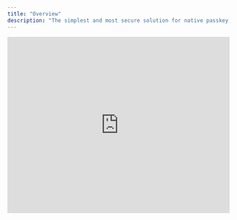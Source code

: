 ```yaml
---
title: "Overview"
description: "The simplest and most secure solution for native passkey authentication and gasless transactions on Solana."
---
```


<iframe 
  width="100%" 
  height="400" 
  src="https://www.youtube.com/embed/YOUR_VIDEO_ID" 
  title="Lazor.Kit Overview" 
  frameborder="0" 
  allow="accelerometer; autoplay; clipboard-write; encrypted-media; gyroscope; picture-in-picture" 
  allowfullscreen
/>

## Lazor.kit Protocol

Lazor.kit is a **developer-friendly protocol** that provides **secure, fast, and seamless authentication** and transaction execution on Solana. It eliminates the complexity of private keys and unreliable wallet integrations by introducing **passkey authentication** and **gasless transactions** via a relayer system.

## Why Lazor.kit?

Lazor.kit provides a **simple and robust solution** for DApps, ensuring:

- **🛡️ Secured** – Passkey-based authentication, no private keys required.
- **⚡ Fast** – Always accessible, even under high network traffic.
- **🛠️ Easy** – No deep link failures, seamless wallet integration.
- **🔗 Simplest Sign-In with Solana** – No wallet app needed, frictionless Web3 access.

## How It Works

1. **User authenticates via passkey** – No need for traditional wallet apps.
2. **SDK generates and prepares the transaction** – Handles wallet creation, transaction signing, and rule enforcement.
3. **Relayer submits and pays for the transaction** – The user doesn't need to handle gas fees.
4. **Smart contracts execute the transaction on Solana** – Ensuring a trustless and decentralized experience.

## What Can I Build?

Lazor.kit enables developers to build:
- **Seamless Web3 Applications** – Wallet creation & authentication without private key management.
- **Decentralized Finance (DeFi) Platforms** – Gasless transactions for a frictionless user experience.
- **NFT & Gaming Applications** – Secure, rule-based smart wallets for asset management.
- **DAO & Governance Tools** – Automate voting and treasury actions with on-chain rules.
- **Any Solana-Based App** – That benefits from secure, fast, and permissionless interactions.

## Key Components

### **1️⃣ Lazor.kit SDK**  
- Provides **native passkey authentication** integration.  
- Handles **wallet creation, connection, and transaction signing**.  
- Offers **developer-friendly APIs** to interact with the protocol.  

### **2️⃣ Smart Contracts**  
- Manages **wallet creation & rule enforcement** on Solana.  
- Executes **transactions submitted by the relayer**.  

### **3️⃣ Transaction Relayer**  
- Covers **gas fees for all transactions**.  
- Ensures **transactions are submitted efficiently** on-chain.  

## Where Do I Start?

<CardGroup cols={3}>
  <Card
    title='Build with SDK'
    icon='pen-to-square'
    href='/docs/sdk'
  >
    Learn how to integrate Lazor.kit SDK into your application.
  </Card>
  <Card
    title='Examples'
    icon='image'
    href='/docs/examples'
  >
    Explore real-world examples of Lazor.kit integration.
  </Card>
  <Card
    title='Learn the Protocol'
    icon='book'
    href='/docs/protocol'
  >
    Understand how the SDK and smart contracts work together.
  </Card>
</CardGroup>
